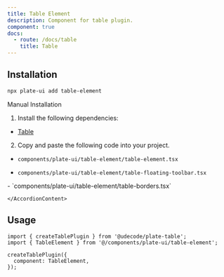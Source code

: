 ```yaml
---
title: Table Element
description: Component for table plugin.
component: true
docs:
  - route: /docs/table
    title: Table
---
```


[//]: # '<ComponentExample src="/src/components/examples/PlaygroundDemo.tsx">'
[//]: # '  <PlaygroundDemo />'
[//]: # '</ComponentExample>'

## Installation

```bash
npx plate-ui add table-element
```

<Accordion type="single" collapsible>
  <AccordionItem value="manual-installation">
    <AccordionTrigger>Manual Installation</AccordionTrigger>
    <AccordionContent>

1. Install the following dependencies:

- [Table](/docs/table)

2. Copy and paste the following code into your project.

- `components/plate-ui/table-element/table-element.tsx`

<ComponentSource src="/src/components/plate-ui/table-element/table-element.tsx" />

- `components/plate-ui/table-element/table-floating-toolbar.tsx`

<ComponentSource src="/src/components/plate-ui/table-element/table-floating-toolbar.tsx" />
- `components/plate-ui/table-element/table-borders.tsx`

<ComponentSource src="/src/components/plate-ui/table-element/table-borders.tsx" />

    </AccordionContent>

  </AccordionItem>
</Accordion>

## Usage

```tsx
import { createTablePlugin } from '@udecode/plate-table';
import { TableElement } from '@/components/plate-ui/table-element';
```

```tsx
createTablePlugin({
  component: TableElement,
});
```
